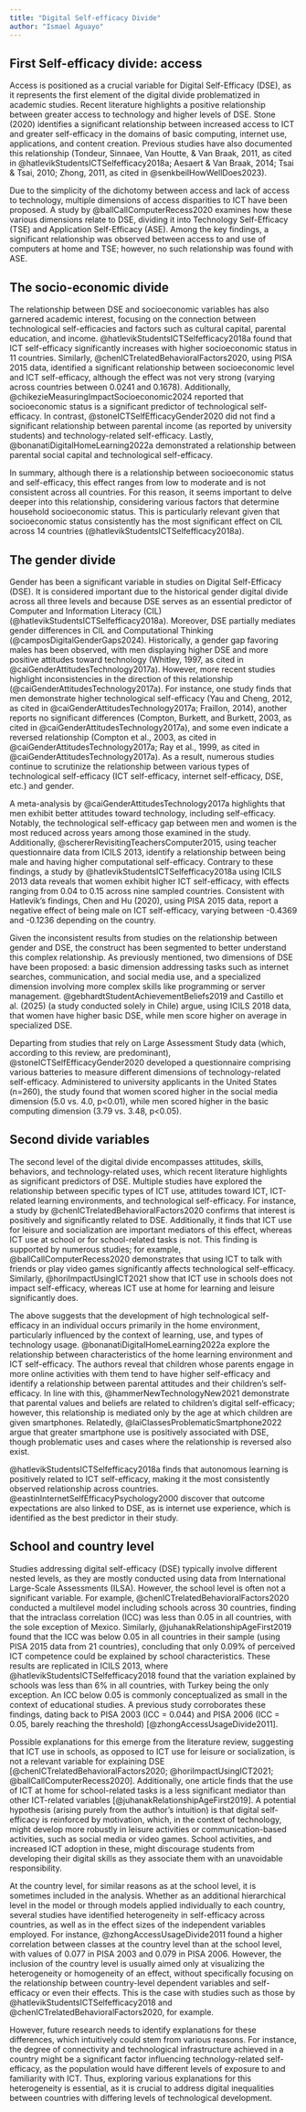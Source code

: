 ```yaml
---
title: "Digital Self-efficacy Divide"
author: "Ismael Aguayo"
---
```


## First Self-efficacy divide: access

Access is positioned as a crucial variable for Digital Self-Efficacy (DSE), as it represents the first element of the digital divide problematized in academic studies. Recent literature highlights a positive relationship between greater access to technology and higher levels of DSE. Stone (2020) identifies a significant relationship between increased access to ICT and greater self-efficacy in the domains of basic computing, internet use, applications, and content creation. Previous studies have also documented this relationship (Tondeur, Sinnaee, Van Houtte, & Van Braak, 2011, as cited in @hatlevikStudentsICTSelfefficacy2018a; Aesaert & Van Braak, 2014; Tsai & Tsai, 2010; Zhong, 2011, as cited in @senkbeilHowWellDoes2023).

Due to the simplicity of the dichotomy between access and lack of access to technology, multiple dimensions of access disparities to ICT have been proposed. A study by @ballCallComputerRecess2020 examines how these various dimensions relate to DSE, dividing it into Technology Self-Efficacy (TSE) and Application Self-Efficacy (ASE). Among the key findings, a significant relationship was observed between access to and use of computers at home and TSE; however, no such relationship was found with ASE.

## The socio-economic divide

The relationship between DSE and socioeconomic variables has also garnered academic interest, focusing on the connection between technological self-efficacies and factors such as cultural capital, parental education, and income. @hatlevikStudentsICTSelfefficacy2018a found that ICT self-efficacy significantly increases with higher socioeconomic status in 11 countries. Similarly, @chenICTrelatedBehavioralFactors2020, using PISA 2015 data, identified a significant relationship between socioeconomic level and ICT self-efficacy, although the effect was not very strong (varying across countries between 0.0241 and 0.1678). Additionally, @chikezieMeasuringImpactSocioeconomic2024 reported that socioeconomic status is a significant predictor of technological self-efficacy. In contrast, @stoneICTSelfEfficacyGender2020 did not find a significant relationship between parental income (as reported by university students) and technology-related self-efficacy. Lastly, @bonanatiDigitalHomeLearning2022a demonstrated a relationship between parental social capital and technological self-efficacy.

In summary, although there is a relationship between socioeconomic status and self-efficacy, this effect ranges from low to moderate and is not consistent across all countries. For this reason, it seems important to delve deeper into this relationship, considering various factors that determine household socioeconomic status. This is particularly relevant given that socioeconomic status consistently has the most significant effect on CIL across 14 countries (@hatlevikStudentsICTSelfefficacy2018a).

## The gender divide

Gender has been a significant variable in studies on Digital Self-Efficacy (DSE). It is considered important due to the historical gender digital divide across all three levels and because DSE serves as an essential predictor of Computer and Information Literacy (CIL) (@hatlevikStudentsICTSelfefficacy2018a). Moreover, DSE partially mediates gender differences in CIL and Computational Thinking (@camposDigitalGenderGaps2024). Historically, a gender gap favoring males has been observed, with men displaying higher DSE and more positive attitudes toward technology (Whitley, 1997, as cited in @caiGenderAttitudesTechnology2017a). However, more recent studies highlight inconsistencies in the direction of this relationship (@caiGenderAttitudesTechnology2017a). For instance, one study finds that men demonstrate higher technological self-efficacy (Yau and Cheng, 2012, as cited in @caiGenderAttitudesTechnology2017a; Fraillon, 2014), another reports no significant differences (Compton, Burkett, and Burkett, 2003, as cited in @caiGenderAttitudesTechnology2017a), and some even indicate a reversed relationship (Compton et al., 2003, as cited in @caiGenderAttitudesTechnology2017a; Ray et al., 1999, as cited in @caiGenderAttitudesTechnology2017a). As a result, numerous studies continue to scrutinize the relationship between various types of technological self-efficacy (ICT self-efficacy, internet self-efficacy, DSE, etc.) and gender.

A meta-analysis by @caiGenderAttitudesTechnology2017a highlights that men exhibit better attitudes toward technology, including self-efficacy. Notably, the technological self-efficacy gap between men and women is the most reduced across years among those examined in the study. Additionally, @schererRevisitingTeachersComputer2015, using teacher questionnaire data from ICILS 2013, identify a relationship between being male and having higher computational self-efficacy. Contrary to these findings, a study by @hatlevikStudentsICTSelfefficacy2018a using ICILS 2013 data reveals that women exhibit higher ICT self-efficacy, with effects ranging from 0.04 to 0.15 across nine sampled countries. Consistent with Hatlevik's findings, Chen and Hu (2020), using PISA 2015 data, report a negative effect of being male on ICT self-efficacy, varying between -0.4369 and -0.1236 depending on the country.

Given the inconsistent results from studies on the relationship between gender and DSE, the construct has been segmented to better understand this complex relationship. As previously mentioned, two dimensions of DSE have been proposed: a basic dimension addressing tasks such as internet searches, communication, and social media use, and a specialized dimension involving more complex skills like programming or server management. @gebhardtStudentAchievementBeliefs2019 and Castillo et al. (2025) (a study conducted solely in Chile) argue, using ICILS 2018 data, that women have higher basic DSE, while men score higher on average in specialized DSE.

Departing from studies that rely on Large Assessment Study data (which, according to this review, are predominant), @stoneICTSelfEfficacyGender2020 developed a questionnaire comprising various batteries to measure different dimensions of technology-related self-efficacy. Administered to university applicants in the United States (n=260), the study found that women scored higher in the social media dimension (5.0 vs. 4.0, p\<0.01), while men scored higher in the basic computing dimension (3.79 vs. 3.48, p\<0.05). 

## Second divide variables

The second level of the digital divide encompasses attitudes, skills, behaviors, and technology-related uses, which recent literature highlights as significant predictors of DSE. Multiple studies have explored the relationship between specific types of ICT use, attitudes toward ICT, ICT-related learning environments, and technological self-efficacy. For instance, a study by @chenICTrelatedBehavioralFactors2020 confirms that interest is positively and significantly related to DSE. Additionally, it finds that ICT use for leisure and socialization are important mediators of this effect, whereas ICT use at school or for school-related tasks is not. This finding is supported by numerous studies; for example, @ballCallComputerRecess2020 demonstrates that using ICT to talk with friends or play video games significantly affects technological self-efficacy. Similarly, @horiImpactUsingICT2021 show that ICT use in schools does not impact self-efficacy, whereas ICT use at home for learning and leisure significantly does.

The above suggests that the development of high technological self-efficacy in an individual occurs primarily in the home environment, particularly influenced by the context of learning, use, and types of technology usage. @bonanatiDigitalHomeLearning2022a explore the relationship between characteristics of the home learning environment and ICT self-efficacy. The authors reveal that children whose parents engage in more online activities with them tend to have higher self-efficacy and identify a relationship between parental attitudes and their children's self-efficacy. In line with this, @hammerNewTechnologyNew2021 demonstrate that parental values and beliefs are related to children's digital self-efficacy; however, this relationship is mediated only by the age at which children are given smartphones. Relatedly, @laiClassesProblematicSmartphone2022 argue that greater smartphone use is positively associated with DSE, though problematic uses and cases where the relationship is reversed also exist.

@hatlevikStudentsICTSelfefficacy2018a finds that autonomous learning is positively related to ICT self-efficacy, making it the most consistently observed relationship across countries. @eastinInternetSelfEfficacyPsychology2000 discover that outcome expectations are also linked to DSE, as is internet use experience, which is identified as the best predictor in their study.

## School and country level

Studies addressing digital self-efficacy (DSE) typically involve different nested levels, as they are mostly conducted using data from International Large-Scale Assessments (ILSA). However, the school level is often not a significant variable. For example, @chenICTrelatedBehavioralFactors2020 conducted a multilevel model including schools across 30 countries, finding that the intraclass correlation (ICC) was less than 0.05 in all countries, with the sole exception of Mexico. Similarly, @juhanakRelationshipAgeFirst2019 found that the ICC was below 0.05 in all countries in their sample (using PISA 2015 data from 21 countries), concluding that only 0.09% of perceived ICT competence could be explained by school characteristics. These results are replicated in ICILS 2013, where @hatlevikStudentsICTSelfefficacy2018 found that the variation explained by schools was less than 6% in all countries, with Turkey being the only exception. An ICC below 0.05 is commonly conceptualized as small in the context of educational studies. A previous study corroborates these findings, dating back to PISA 2003 (ICC = 0.044) and PISA 2006 (ICC = 0.05, barely reaching the threshold) [@zhongAccessUsageDivide2011].

Possible explanations for this emerge from the literature review, suggesting that ICT use in schools, as opposed to ICT use for leisure or socialization, is not a relevant variable for explaining DSE [@chenICTrelatedBehavioralFactors2020; @horiImpactUsingICT2021; @ballCallComputerRecess2020]. Additionally, one article finds that the use of ICT at home for school-related tasks is a less significant mediator than other ICT-related variables [@juhanakRelationshipAgeFirst2019]. A potential hypothesis (arising purely from the author's intuition) is that digital self-efficacy is reinforced by motivation, which, in the context of technology, might develop more robustly in leisure activities or communication-based activities, such as social media or video games. School activities, and increased ICT adoption in these, might discourage students from developing their digital skills as they associate them with an unavoidable responsibility.

At the country level, for similar reasons as at the school level, it is sometimes included in the analysis. Whether as an additional hierarchical level in the model or through models applied individually to each country, several studies have identified heterogeneity in self-efficacy across countries, as well as in the effect sizes of the independent variables employed. For instance, @zhongAccessUsageDivide2011 found a higher correlation between classes at the country level than at the school level, with values of 0.077 in PISA 2003 and 0.079 in PISA 2006. However, the inclusion of the country level is usually aimed only at visualizing the heterogeneity or homogeneity of an effect, without specifically focusing on the relationship between country-level dependent variables and self-efficacy or even their effects. This is the case with studies such as those by @hatlevikStudentsICTSelfefficacy2018 and @chenICTrelatedBehavioralFactors2020, for example.

However, future research needs to identify explanations for these differences, which intuitively could stem from various reasons. For instance, the degree of connectivity and technological infrastructure achieved in a country might be a significant factor influencing technology-related self-efficacy, as the population would have different levels of exposure to and familiarity with ICT. Thus, exploring various explanations for this heterogeneity is essential, as it is crucial to address digital inequalities between countries with differing levels of technological development.
